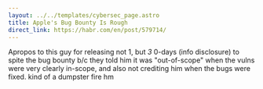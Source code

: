 ```yaml
---
layout: ../../templates/cybersec_page.astro
title: Apple's Bug Bounty Is Rough
direct_link: https://habr.com/en/post/579714/
---
```


Apropos to this guy for releasing not 1, but *3* 0-days (info disclosure) to spite the bug bounty b/c they told him it was "out-of-scope" when the vulns were very clearly in-scope, and also not crediting him when the bugs were fixed. kind of a dumpster fire hm

